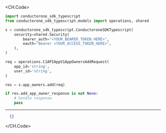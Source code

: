 
<CH.Code>
```python Add.py
import conductorone_sdk_typescript
from conductorone_sdk_typescript.models import operations, shared

s = conductorone_sdk_typescript.ConductoroneSDKTypescript(
    security=shared.Security(
        bearer_auth="<YOUR_BEARER_TOKEN_HERE>",
        oauth="Bearer <YOUR_ACCESS_TOKEN_HERE>",
    ),
)

req = operations.C1APIAppV1AppOwnersAddRequest(
    app_id='string',
    user_id='string',
)

res = s.app_owners.add(req)

if res.add_app_owner_response is not None:
    # handle response
    pass
```
---

```json Example Response
  {}
```
</CH.Code>

